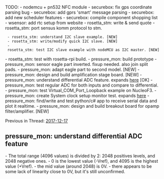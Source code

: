 




TODO:
- nodemcu + pn532 NFC module
- securebox: fix gps coordinate parsing bug
- securebox: add gprs 'smart' message parsing
- securebox: add new scheduler features
- securebox: compile component shopping list
- wsensor: add rtc setup from website
- rosetta_stm: write & send quote
- rosetta_stm: port sensus komm protocol to stm.
  - rosetta_stm: understand I2C slave example. [NEW]
  - rosetta_stm: write/modify quick I2C slave. [NEW]
  - rosetta_stm: test I2C slave example with nodeMCU as I2C master. [NEW]
- rosetta_stm: test with rosetta-rpi build.
- pressure_mon: build prototype
- pressure_mon: sensor eagle part inverted. fixup needed. also join split pads.
- pressure_mon: adapt eagle part to second model. [NEW]
- pressure_mon: design and build amplification stage board. [NEW]
- pressure_mon: understand differential ADC feature. expands [[2017-12-17#1|here]] [OK]
- pressure_mon: test regular ADC for both inputs and compare to differential.
- pressure_mon: test Virtual_COM_Port_Loopback example on NucleoF3.
- pressure_mon: create System clock setup monitor test. expands [[2017-12-17#2|here]]
- pressure_mon: find/write and test python/c# app to receive serial data and plot it realtime.
- pressure_mon: design and build breakout board for opamp filter/amplifier. [NEW]

Previous in Thread: [[2017-12-17]]

== pressure_mon: understand differential ADC feature ==
- The total range (4096 values) is divided by 2: 2048 positives levels, and 2048 negative ones.
- 0 is the lowest value (-Vref), and 4095 is the highest value (+Vref).
- the mid value (around 2048) is 0V.
- there appears to be some lack of linearity close to 0V, but it's still unconfirmed.
